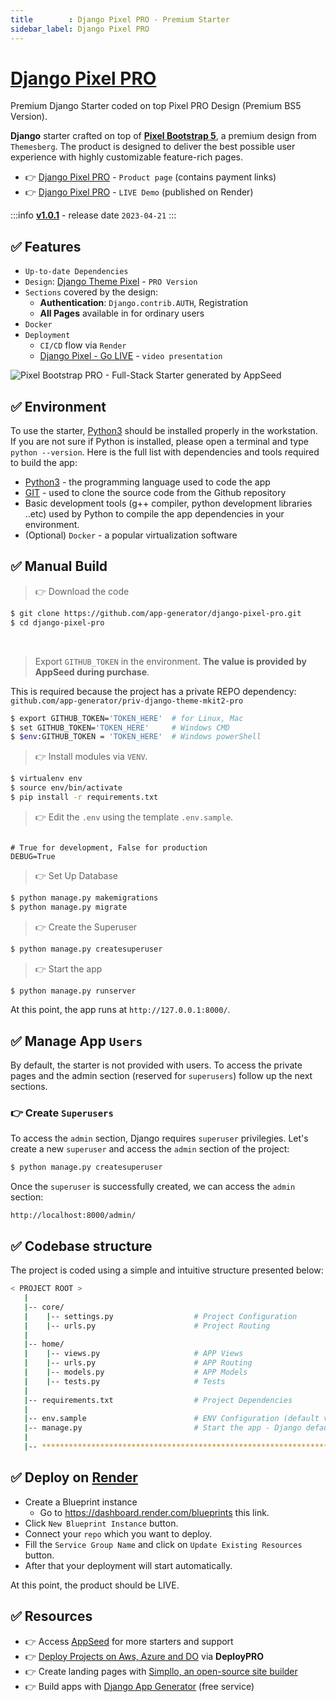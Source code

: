 ```yaml
---
title        : Django Pixel PRO - Premium Starter
sidebar_label: Django Pixel PRO
---
```


# [Django Pixel PRO](https://appseed.us/product/pixel-bootstrap-pro/django/)

<SubHeading>Premium Django Starter coded on top Pixel PRO Design (Premium BS5 Version).</SubHeading>

**Django** starter crafted on top of **[Pixel Bootstrap 5](https://appseed.us/product/pixel-bootstrap-pro/django/)**, a premium design from `Themesberg`.
The product is designed to deliver the best possible user experience with highly customizable feature-rich pages. 

- 👉 [Django Pixel PRO](https://appseed.us/product/pixel-bootstrap-pro/django/) - `Product page` (contains payment links)
- 👉 [Django Pixel PRO](https://django-pixel-pro.onrender.com/) - `LIVE Demo` (published on Render)

:::info [**v1.0.1**](https://github.com/app-generator/django-pixel-pro/releases) - release date `2023-04-21`
:::

## ✅ **Features**

- `Up-to-date Dependencies`
- `Design`: [Django Theme Pixel](https://github.com/app-generator/django-theme-pixel-pro) - `PRO Version`
- `Sections` covered by the design:
  - **Authentication**: `Django.contrib.AUTH`, Registration
  - **All Pages** available in for ordinary users 
- `Docker`
- `Deployment` 
  - `CI/CD` flow via `Render`
  - [Django Pixel - Go LIVE](https://www.youtube.com/watch?v=GkxnFM3hq9g) - `video presentation`


![Pixel Bootstrap PRO - Full-Stack Starter generated by AppSeed](https://user-images.githubusercontent.com/51070104/168760719-f0e45406-2b2a-43e0-badf-fa953edb62b8.png)

## ✅ Environment

To use the starter, [Python3](https://www.python.org) should be installed properly in the workstation. 
If you are not sure if Python is installed, please open a terminal and type `python --version`. Here is the full list with dependencies and tools required to build the app:

- [Python3](https://www.python.org) - the programming language used to code the app
- [GIT](https://git-scm.com) - used to clone the source code from the Github repository
- Basic development tools (g++ compiler, python development libraries ..etc) used by Python to compile the app dependencies in your environment.
- (Optional) `Docker` - a popular virtualization software

## ✅ Manual Build 

> 👉 Download the code 

```bash
$ git clone https://github.com/app-generator/django-pixel-pro.git
$ cd django-pixel-pro
```

<br />

> Export `GITHUB_TOKEN` in the environment. **The value is provided by AppSeed during purchase**. 

This is required because the project has a private REPO dependency: `github.com/app-generator/priv-django-theme-mkit2-pro`

```bash
$ export GITHUB_TOKEN='TOKEN_HERE'  # for Linux, Mac
$ set GITHUB_TOKEN='TOKEN_HERE'     # Windows CMD
$ $env:GITHUB_TOKEN = 'TOKEN_HERE'  # Windows powerShell 
```

> 👉 Install modules via `VENV`.


```bash
$ virtualenv env
$ source env/bin/activate
$ pip install -r requirements.txt
```

> 👉 Edit the `.env` using the template `.env.sample`. 

```env

# True for development, False for production
DEBUG=True

```

> 👉 Set Up Database

```bash
$ python manage.py makemigrations
$ python manage.py migrate
```

> 👉 Create the Superuser

```bash
$ python manage.py createsuperuser
```

> 👉 Start the app

```bash
$ python manage.py runserver
```

At this point, the app runs at `http://127.0.0.1:8000/`. 


## ✅ Manage App `Users`

By default, the starter is not provided with users. To access the private pages and the admin section (reserved for `superusers`) follow up the next sections.

### 👉 Create `Superusers`

To access the `admin` section, Django requires `superuser` privilegies. Let's create a new `superuser` and access the `admin` section of the project:

```bash
$ python manage.py createsuperuser
```

Once the `superuser` is successfully created, we can access the `admin` section:

`http://localhost:8000/admin/`


## ✅ Codebase structure

The project is coded using a simple and intuitive structure presented below:

```bash
< PROJECT ROOT >
   |
   |-- core/                            
   |    |-- settings.py                  # Project Configuration  
   |    |-- urls.py                      # Project Routing
   |
   |-- home/
   |    |-- views.py                     # APP Views 
   |    |-- urls.py                      # APP Routing
   |    |-- models.py                    # APP Models 
   |    |-- tests.py                     # Tests   
   |
   |-- requirements.txt                  # Project Dependencies
   |
   |-- env.sample                        # ENV Configuration (default values)
   |-- manage.py                         # Start the app - Django default start script
   |
   |-- ************************************************************************
```


## ✅ Deploy on [Render](https://render.com/)

- Create a Blueprint instance
  - Go to https://dashboard.render.com/blueprints this link.
- Click `New Blueprint Instance` button.
- Connect your `repo` which you want to deploy.
- Fill the `Service Group Name` and click on `Update Existing Resources` button.
- After that your deployment will start automatically.

At this point, the product should be LIVE.

## ✅ Resources

- 👉 Access [AppSeed](https://appseed.us/) for more starters and support 
- 👉 [Deploy Projects on Aws, Azure and DO](https://www.docs.deploypro.dev/) via **DeployPRO**
- 👉 Create landing pages with [Simpllo, an open-source site builder](https://www.simpllo.com/)
- 👉 Build apps with [Django App Generator](https://app-generator.dev/django/) (free service)
